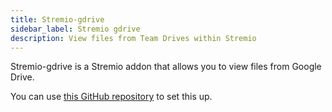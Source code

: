 ```yaml
---
title: Stremio-gdrive
sidebar_label: Stremio gdrive
description: View files from Team Drives within Stremio
---
```


Stremio-gdrive is a Stremio addon that allows you to view files from Google Drive. 

You can use [this GitHub repository](https://github.com/ShuvamJaswal/Gdrive-Stremio-Update) to set this up. 